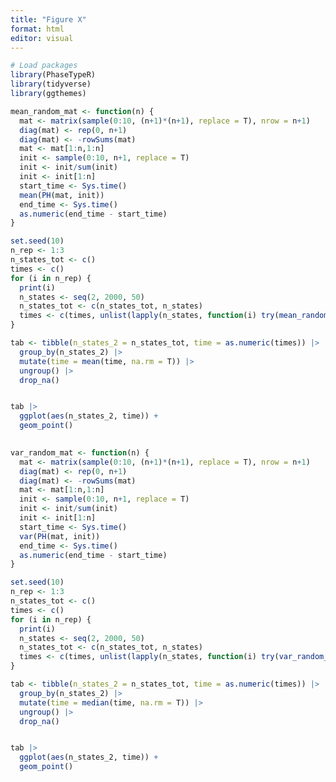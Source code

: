 ```yaml
---
title: "Figure X"
format: html
editor: visual
---
```


```r

# Load packages
library(PhaseTypeR)
library(tidyverse)
library(ggthemes)

```

```r

mean_random_mat <- function(n) {
  mat <- matrix(sample(0:10, (n+1)*(n+1), replace = T), nrow = n+1)
  diag(mat) <- rep(0, n+1)
  diag(mat) <- -rowSums(mat)
  mat <- mat[1:n,1:n]
  init <- sample(0:10, n+1, replace = T)
  init <- init/sum(init)
  init <- init[1:n]
  start_time <- Sys.time()
  mean(PH(mat, init))
  end_time <- Sys.time()
  as.numeric(end_time - start_time)
}

```

```r

set.seed(10)
n_rep <- 1:3
n_states_tot <- c()
times <- c()
for (i in n_rep) {
  print(i)
  n_states <- seq(2, 2000, 50)
  n_states_tot <- c(n_states_tot, n_states)
  times <- c(times, unlist(lapply(n_states, function(i) try(mean_random_mat(i), TRUE))))
}

```

```r

tab <- tibble(n_states_2 = n_states_tot, time = as.numeric(times)) |> 
  group_by(n_states_2) |> 
  mutate(time = mean(time, na.rm = T)) |> 
  ungroup() |> 
  drop_na()


tab |> 
  ggplot(aes(n_states_2, time)) +
  geom_point() 
  

```

```r

var_random_mat <- function(n) {
  mat <- matrix(sample(0:10, (n+1)*(n+1), replace = T), nrow = n+1)
  diag(mat) <- rep(0, n+1)
  diag(mat) <- -rowSums(mat)
  mat <- mat[1:n,1:n]
  init <- sample(0:10, n+1, replace = T)
  init <- init/sum(init)
  init <- init[1:n]
  start_time <- Sys.time()
  var(PH(mat, init))
  end_time <- Sys.time()
  as.numeric(end_time - start_time)
}

```

```r

set.seed(10)
n_rep <- 1:3
n_states_tot <- c()
times <- c()
for (i in n_rep) {
  print(i)
  n_states <- seq(2, 2000, 50)
  n_states_tot <- c(n_states_tot, n_states)
  times <- c(times, unlist(lapply(n_states, function(i) try(var_random_mat(i), TRUE))))
}

```

```r

tab <- tibble(n_states_2 = n_states_tot, time = as.numeric(times)) |> 
  group_by(n_states_2) |> 
  mutate(time = median(time, na.rm = T)) |> 
  ungroup() |> 
  drop_na()


tab |> 
  ggplot(aes(n_states_2, time)) +
  geom_point() 
  

```


